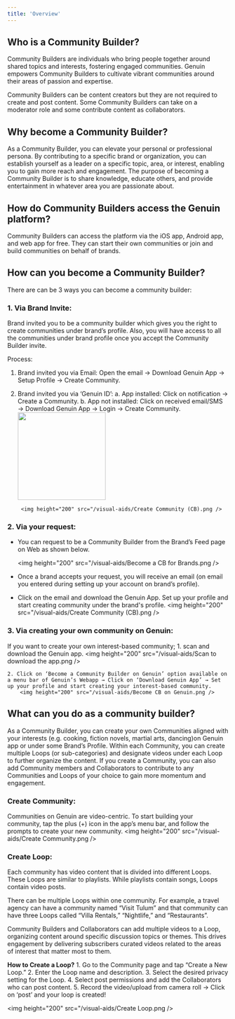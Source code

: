 ---
title: 'Overview'
---

## Who is a Community Builder?

Community Builders are individuals who bring people together around shared topics and interests, fostering engaged communities. Genuin empowers Community Builders to cultivate vibrant communities around their areas of passion and expertise.

Community Builders can be content creators but they are not required to create and post content. Some Community Builders can take on a moderator role and some contribute content as collaborators.

## Why become a Community Builder?

As a Community Builder, you can elevate your personal or professional persona. By contributing to a specific brand or organization, you can establish yourself as a leader on a specific topic, area, or interest, enabling you to gain more reach and engagement.
The purpose of becoming a Community Builder is to share knowledge, educate others, and provide entertainment in whatever area you are passionate about. 

## How do Community Builders access the Genuin platform?

Community Builders can access the platform via the iOS app, Android app, and web app for free. They can start their own communities or join and build communities on behalf of brands.

## How can you become a Community Builder?

There are can be 3 ways you can become a community builder:

### 1. Via Brand Invite: 

Brand invited you to be a community builder which gives you the right to create communities under brand’s profile. Also, you will have access to all the communities under brand profile once you accept the Community Builder invite.

Process:

1. Brand invited you via Email: Open the email → Download Genuin App → Setup Profile → Create Community.
2. Brand invited you via ‘Genuin ID’: 
    a. App installed: Click on notification → Create a Community. 
    b. App not installed: Click on received email/SMS →  Download Genuin App → Login → Create Community.
        <img height="200" src="/visual-aids/Community Builder Invite.png" />

        <img height="200" src="/visual-aids/Create Community (CB).png />

### 2. Via your request:

- You can request to be a Community Builder from the Brand’s Feed page on Web as shown below.

    <img height="200" src="/visual-aids/Become a CB for Brands.png />

- Once a brand accepts your request, you will receive an email (on email you entered during setting up your account on brand’s profile).

- Click on the email and download the Genuin App. Set up your profile and start creating community under the brand's profile.
    <img height="200" src="/visual-aids/Create Community (CB).png />

### 3. Via creating your own community on Genuin:

If you want to create your own interest-based community;
    1. scan and download the Genuin app.
        <img height="200" src="/visual-aids/Scan to download the app.png />

    2. Click on ‘Become a Community Builder on Genuin’ option available on a menu bar of Genuin’s Webapp → Click on ‘Download Genuin App’ → Set up your profile and start creating your interest-based community. 
        <img height="200" src="/visual-aids/Become CB on Genuin.png />


## What can you do as a community builder?

As a Community Builder, you can create your own Communities aligned with your interests (e.g. cooking, fiction novels, martial arts, dancing)on Genuin app or under some Brand’s Profile. 
Within each Community, you can create multiple Loops (or sub-categories) and designate videos under each Loop to further organize the content.
If you create a Community, you can also add Community members and Collaborators to contribute to any Communities and Loops of your choice to gain more momentum and engagement.

### Create Community:
Communities on Genuin are video-centric. To start building your community, tap the plus (+) icon in the app’s menu bar, and follow the prompts to create your new community.
<img height="200" src="/visual-aids/Create Community.png />

### Create Loop:
Each community has video content that is divided into different Loops. These Loops are similar to playlists. While playlists contain songs, Loops contain video posts.

There can be multiple Loops within one community. For example, a travel agency can have a community named “Visit Tulum” and that community can have three Loops called “Villa Rentals,” “Nightlife,” and “Restaurants”.

Community Builders and Collaborators can add multiple videos to a Loop, organizing content around specific discussion topics or themes. This drives engagement by delivering subscribers curated videos related to the areas of interest that matter most to them.

**How to Create a Loop?**
    1. Go to the Community page and tap “Create a New Loop.”
    2. Enter the Loop name and description.
    3. Select the desired privacy setting for the Loop.
    4. Select post permissions and add the Collaborators who can post content.
    5. Record the video/upload from camera roll → Click on ‘post’ and your loop is created!

<img height="200" src="/visual-aids/Create Loop.png />
